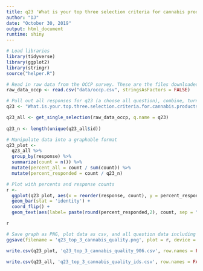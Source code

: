 ```yaml
---
title: q23 'What is your top three selection criteria for cannabis products?' occp
author: "DJ"
date: "October 30, 2019"
output: html_document
runtime: shiny
---
```



```r
# Load libraries
library(tidyverse)
library(ggplot2)
library(stringr)
source("helper.R")
```

```r
# Read in raw data from the OCCP survey. These are the files downloaded from survey monkey saved as a .csv
raw_data_occp <- read.csv("data/occp.csv", stringsAsFactors = FALSE)
```

```r
# Pull out all responses for q23 (a choose all question), combine, turn into a tidy data format for further processing then determine 'question n'
q23 <- "What.is.your.top.three.selection.criteria.for.cannabis.products."

q23_all <- get_single_selection(raw_data_occp, q.name = q23)
  
q23_n <- length(unique(q23_all$id))
```

```r
# Manipulate data into a graphable format
q23_plot <-
  q23_all %>%
  group_by(response) %>%
  summarize(count = n()) %>%
  mutate(percent_all = count / sum(count)) %>%
  mutate(percent_responded = count / q23_n)
```

```r
# Plot with percents and response counts
r <- 
  ggplot(q23_plot, aes(x = reorder(response, count), y = percent_responded)) +
  geom_bar(stat = 'identity') +
  coord_flip() +
  geom_text(aes(label= paste(round(percent_responded,2), count, sep = "***")))

r
```

```r
# Save graph as PNG, plot data as csv, and all question data including response IDs as csv (save question n and N at end of plot file as "_x.x")
ggsave(filename = 'q23_top_3_cannabis_quality.png', plot = r, device = 'png')

write.csv(q23_plot, 'q23_top_3_cannabis_quality_906.csv', row.names = FALSE)

write.csv(q23_all, 'q23_top_3_cannabis_quality_ids.csv', row.names = FALSE)
```
